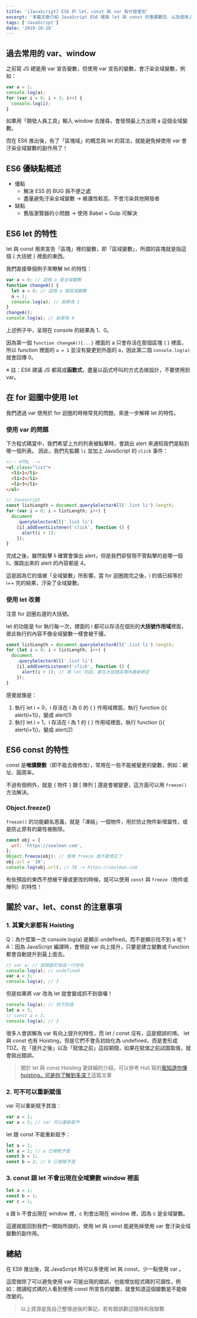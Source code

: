 ```yaml
---
title: '[JavaScript] ES6 的 let、const 與 var 有什麼差別'
excerpt: '本篇文章介紹 JavaScript ES6 裡面 let 與 const 的重要觀念，以及使用上的注意事項。'
tags: ['JavaScript']
date: '2019-10-28'
---
```


## 過去常用的 var、window

之前寫 JS 總是用 var 宣告變數，但使用 var 宣告的變數，會汙染全域變數，例如：

```javascript
var a = 1;
console.log(a);
for (var i = 0; i < 3; i++) {
  console.log(i);
}
```

如果用「開發人員工具」輸入 window 去搜尋，會發現最上方出現 a 這個全域變數。

而在 ES6 推出後，有了「區塊域」的概念與 let 的寫法，就能避免掉使用 var 會汙染全域變數的副作用了！

## ES6 優缺點概述

- 優點
  - 解決 ES5 的 BUG 與不便之處
  - 盡量避免汙染全域變數 → 維護性較高、不會污染其他開發者
- 缺點
  - 舊版瀏覽器的小問題 → 使用 Babel + Gulp 可解決

## ES6 let 的特性

let 與 const 用來宣告「區塊」裡的變數，即「區域變數」，所謂的區塊就是指這個 { 大括號 } 裡面的東西。

我們直接舉個例子來瞭解 let 的特性：

```javascript
var a = 0; // 這個 a 是全域變數
function changeA() {
  let a = 0; // 這個 a 是區域變數
  a = 1;
  console.log(a); // 結果為 1
}
changeA();
console.log(a); // 結果為 0
```

上述例子中，呈現在 console 的結果為 1、0。

因為第一個 `function changeA(){...}` 裡面的 a 只會存活在那個區塊 { } 裡面，所以 function 裡面的 `a = 1` 並沒有變更到外面的 a，因此第二個 `console.log(a)` 就會回傳 0。

※ 註：ES6 建議 JS 都寫成**函數式**，盡量以函式呼叫的方式去做設計，不要使用到 var。

## 在 for 迴圈中使用 let

我們透過 var 使用於 for 迴圈的時候常見的問題，來進一步解釋 let 的特性。

### 使用 var 的問題

下方程式碼當中，我們希望上方的列表被點擊時，會跳出 alert 來通知我們是點到哪一個列表。
因此，我們先監聽 `li` 並加上 JavaScript 的 `click` 事件：

```html
<!-- HTML -->
<ul class="list">
  <li>1</li>
  <li>2</li>
  <li>3</li>
</ul>
```

```javascript
// Javascript
const listLength = document.querySelectorAll('.list li').length;
for (var i = 0; i < listLength; i++) {
  document
    .querySelectorAll('.list li')
    [i].addEventListener('click', function () {
      alert(i + 1);
    });
}
```

完成之後，雖然點擊 li 確實會彈出 alert，但是我們卻發現不管點擊的是哪一個 li，彈跳出來的 alert 的內容都是 4。

這是因為它的值被「全域變數」所影響。當 for 迴圈跑完之後，i 的值已經等於 i++ 完的結果，汙染了全域變數。

### 使用 let 改善

注意 for 迴圈右邊的大括號。

let 的功能是 for 執行每一次，裡面的 i 都可以存活在個別的**大括號作用域**裡面，彼此執行的內容不像全域變數一樣會被干擾。

```javascript
const listLength = document.querySelectorAll('.list li').length;
for (let i = 0; i < listLength; i++) {
  document
    .querySelectorAll('.list li')
    [i].addEventListener('click', function () {
      alert(i + 1); // 用 let 的話，會在大括號區塊內重新綁定
    });
}
```

感覺就像是：

1. 執行 let i = 0，i 存活在 i 為 0 的 { } 作用域裡面，執行 function (){ alert(i+1)}，變成 alert(1)
2. 執行 let i = 1，i 存活在 i 為 1 的 { } 作用域裡面，執行 function (){ alert(i+1)}，變成 alert(2)

## ES6 const 的特性

const 是**唯讀變數**（即不能去做修改），常用在一些不能被變更的變數，例如：網址、圓周率。

不過有個例外，就是 { 物件 } 跟 [ 陣列 ] 還是會被變更，這方面可以用 `freeze()` 方法解決。

### Object.freeze()

`freeze()` 的功能顧名思義，就是「凍結」一個物件，用於防止物件新增屬性，或是防止原有的屬性被刪除。

```javascript
const obj = {
  url: 'https://sealman.com',
};
Object.freeze(obj); // 使用 freeze 就不能修正了
obj.url = '30';
console.log(obj.url); // 30 -> https://sealman.com
```

有些預設的東西不想被干擾或更改的時候，就可以使用 `const` 與 `freeze`（物件或陣列）的特性！

## 關於 var、let、const 的注意事項

### 1. 其實大家都有 Hoisting

Q：為什麼第一次 console.log(a) 是顯示 undefined，而不是顯示找不到 a 呢？
A：因為 JavaScript 編譯時，會預設 var 向上提升，只要是建立變數或 Function 都會自動提升到最上面去。

```javascript
// var a; // 就相當於有這一行存在
console.log(a); // undefined
var a = 3;
console.log(a); // 3
```

但是如果將 var 改為 let 就會變成抓不到值囉！

```javascript
console.log(a); // 抓不到值
let a = 3;
// const a = 3;
console.log(a); // 3
```

很多人會誤解為 var 有向上提升的特性，而 let / const 沒有，這是錯誤的唷。
let 與 const 也有 Hoisting，但是它們不會先初始化為 undefined，而是會形成 TDZ。在「提升之後」以及「賦值之前」這段期間，如果在賦值之前試圖取值，就會拋出錯誤。

> 關於 let 與 const Hoisting 更詳細的介紹，可以參考 Huli 寫的[我知道你懂 hoisting，可是你了解到多深？](https://blog.techbridge.cc/2018/11/10/javascript-hoisting/)這篇文章

### 2. 可不可以重新賦值

var 可以重新賦予其值：

```javascript
var a = 1;
var a = 2; // var 可以重新賦予
```

let 跟 const 不能重新賦予：

```javascript
let a = 1;
let a = 2; // a 已被賦予值
const b = 1;
const b = 2; // b 已被賦予值
```

### 3. const 跟 let 不會出現在全域變數 window 裡面

```javascript
let a = 1;
const b = 1;
var c = 1;
```

a 跟 b 不會出現在 window 裡，c 則會出現在 window 裡，因為 c 是全域變數。

這邊就能回到我們一開始所說的，使用 let 與 const 能避免掉使用 var 會汙染全域變數的副作用。

## 總結

在 ES6 推出後，寫 JavaScript 時可以多使用 let 與 const，少一點使用 var 。

這麼做除了可以避免使用 var 可能出現的錯誤，也能增加程式碼的可讀性，例如：閱讀程式碼的人看到使用 const 所宣告的變數，就會知道這個變數是不能做改變的。

> 以上資源是我自己整理過後的筆記，若有錯誤歡迎隨時和我聯繫
